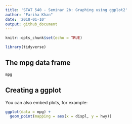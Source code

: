 ```yaml
---
title: 'STAT 540 - Seminar 2b: Graphing using ggplot2'
author: "Fariha Khan"
date: '2018-01-10'
output: github_document
---
```


```r
knitr::opts_chunk$set(echo = TRUE)
```

```r
library(tidyverse)
```


## The mpg data frame

```r
mpg
```

## Creating a ggplot

You can also embed plots, for example:

```r
ggplot(data = mpg) + 
  geom_point(mapping = aes(x = displ, y = hwy))
```

